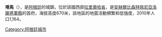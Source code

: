{{coord|30|31|S|66|32|W|display=title|region:AR_type:city_source:GNS-enwiki}}

'''塔馬'''（{{lang-es|Tama}}），是[[阿根廷|阿根廷]]的城鎮，位於該國西部[[拉里奧哈省|拉里奧哈省]]，是[[安赫爾比森特佩尼亞洛薩將軍縣|安赫爾比森特佩尼亞洛薩將軍縣]]的首府，海拔高度670米，該地區的地震活動頻繁和低強度，2010年人口1,164。

{{Argentina-geo-stub}}
[[Category:阿根廷城市|Category:阿根廷城市]]
